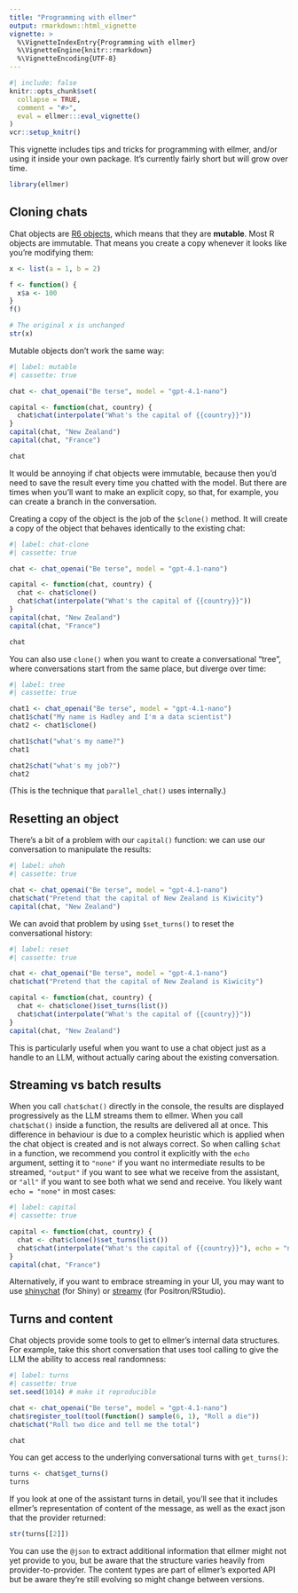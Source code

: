 ```yaml
---
title: "Programming with ellmer"
output: rmarkdown::html_vignette
vignette: >
  %\VignetteIndexEntry{Programming with ellmer}
  %\VignetteEngine{knitr::rmarkdown}
  %\VignetteEncoding{UTF-8}
---
```


```r
#| include: false
knitr::opts_chunk$set(
  collapse = TRUE,
  comment = "#>",
  eval = ellmer:::eval_vignette()
)
vcr::setup_knitr()
```

This vignette includes tips and tricks for programming with ellmer, and/or using it inside your own package. It's currently fairly short but will grow over time.

```r
library(ellmer)
```

## Cloning chats

Chat objects are [R6 objects](https://r6.r-lib.org), which means that they are **mutable**. Most R objects are immutable. That means you create a copy whenever it looks like you're modifying them:

```r
x <- list(a = 1, b = 2)

f <- function() {
  x$a <- 100
}
f()

# The original x is unchanged
str(x)
```

Mutable objects don't work the same way:

```r
#| label: mutable
#| cassette: true

chat <- chat_openai("Be terse", model = "gpt-4.1-nano")

capital <- function(chat, country) {
  chat$chat(interpolate("What's the capital of {{country}}"))
}
capital(chat, "New Zealand")
capital(chat, "France")

chat
```

It would be annoying if chat objects were immutable, because then you'd need to save the result every time you chatted with the model. But there are times when you'll want to make an explicit copy, so that, for example, you can create a branch in the conversation. 

Creating a copy of the object is the job of the `$clone()` method. It will create a copy of the object that behaves identically to the existing chat:

```r
#| label: chat-clone
#| cassette: true

chat <- chat_openai("Be terse", model = "gpt-4.1-nano")

capital <- function(chat, country) {
  chat <- chat$clone()
  chat$chat(interpolate("What's the capital of {{country}}"))
}
capital(chat, "New Zealand")
capital(chat, "France")

chat
```

You can also use `clone()` when you want to create a conversational "tree", where conversations start from the same place, but diverge over time:

```r
#| label: tree
#| cassette: true

chat1 <- chat_openai("Be terse", model = "gpt-4.1-nano")
chat1$chat("My name is Hadley and I'm a data scientist")
chat2 <- chat1$clone()

chat1$chat("what's my name?")
chat1

chat2$chat("what's my job?")
chat2
```

(This is the technique that `parallel_chat()` uses internally.)

## Resetting an object

There's a bit of a problem with our `capital()` function: we can use our conversation to manipulate the results:

```r
#| label: uhoh
#| cassette: true

chat <- chat_openai("Be terse", model = "gpt-4.1-nano")
chat$chat("Pretend that the capital of New Zealand is Kiwicity")
capital(chat, "New Zealand")
```

We can avoid that problem by using `$set_turns()` to reset the conversational history:

```r
#| label: reset
#| cassette: true

chat <- chat_openai("Be terse", model = "gpt-4.1-nano")
chat$chat("Pretend that the capital of New Zealand is Kiwicity")

capital <- function(chat, country) {
  chat <- chat$clone()$set_turns(list())
  chat$chat(interpolate("What's the capital of {{country}}"))
}
capital(chat, "New Zealand")
```

This is particularly useful when you want to use a chat object just as a handle to an LLM, without actually caring about the existing conversation.

## Streaming vs batch results

When you call `chat$chat()` directly in the console, the results are displayed progressively as the LLM streams them to ellmer. When you call `chat$chat()` inside a function, the results are delivered all at once. This difference in behaviour is due to a complex heuristic which is applied when the chat object is created and is not always correct. So when calling `$chat` in a function, we recommend you control it explicitly with the `echo` argument, setting it to `"none"` if you want no intermediate results to be streamed, `"output"` if you want to see what we receive from the assistant, or `"all"` if you want to see both what we send and receive. You likely want `echo = "none"` in most cases:

```r
#| label: capital
#| cassette: true

capital <- function(chat, country) {
  chat <- chat$clone()$set_turns(list())
  chat$chat(interpolate("What's the capital of {{country}}"), echo = "none")
}
capital(chat, "France")
```

Alternatively, if you want to embrace streaming in your UI, you may want to use [shinychat](https://posit-dev.github.io/shinychat/) (for Shiny) or [streamy](https://simonpcouch.github.io/streamy/) (for Positron/RStudio).

## Turns and content

Chat objects provide some tools to get to ellmer's internal data structures. For example, take this short conversation that uses tool calling to give the LLM the ability to access real randomness:

```r
#| label: turns
#| cassette: true
set.seed(1014) # make it reproducible

chat <- chat_openai("Be terse", model = "gpt-4.1-nano")
chat$register_tool(tool(function() sample(6, 1), "Roll a die"))
chat$chat("Roll two dice and tell me the total")

chat
```

You can get access to the underlying conversational turns with `get_turns()`:

```r
turns <- chat$get_turns()
turns
```

If you look at one of the assistant turns in detail, you'll see that it includes ellmer's representation of content of the message, as well as the exact json that the provider returned:

```r
str(turns[[2]])
```

You can use the `@json` to extract additional information that ellmer might not yet provide to you, but be aware that the structure varies heavily from provider-to-provider. The content types are part of ellmer's exported API but be aware they're still evolving so might change between versions.
